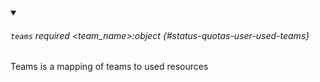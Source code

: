 
<details className="config-field" data-expandable="false" open>
<summary>

###### `teams` <span className="config-field-required" data-required="false">required</span> <span className="config-field-type">&lt;team_name&gt;:object</span> <span className="config-field-default"></span> <span className="config-field-enum"></span> {#status-quotas-user-used-teams}

Teams is a mapping of teams to used resources

</summary>



</details>
